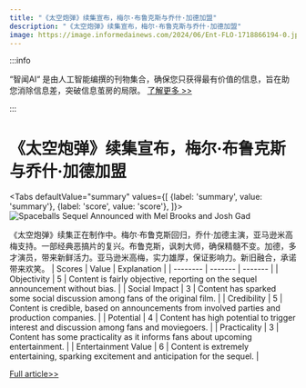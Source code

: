 ```yaml
---
title: "《太空炮弹》续集宣布，梅尔·布鲁克斯与乔什·加德加盟"
description: "《太空炮弹》续集宣布，梅尔·布鲁克斯与乔什·加德加盟"
image: https://image.informedainews.com/2024/06/Ent-FLO-1718866194-0.jpg
---
```



:::info

“智闻AI“ 是由人工智能编撰的刊物集合，确保您只获得最有价值的信息，旨在助您消除信息差，突破信息茧房的局限。  [了解更多 >>](/)

:::

# 《太空炮弹》续集宣布，梅尔·布鲁克斯与乔什·加德加盟


<Tabs
	defaultValue="summary"
	values={[
	{label: 'summary', value: 'summary'},
	{label: 'score', value: 'score'},
]}>
<TabItem value="summary">
<img
  src="https://image.informedainews.com/2024/06/Ent-FLO-1718866194-0.jpg"
  alt="Spaceballs Sequel Announced with Mel Brooks and Josh Gad"
/>



《太空炮弹》续集正在制作中。梅尔·布鲁克斯回归，乔什·加德主演，亚马逊米高梅支持。一部经典恶搞片的复兴。布鲁克斯，讽刺大师，确保精髓不变。加德，多才演员，带来新鲜活力。亚马逊米高梅，实力雄厚，保证影响力。新旧融合，承诺带来欢笑。
</TabItem>
<TabItem value="score">
	| Scores     | Value   | Explanation |
	| -------- | ------- | ------- |
	| Objectivity  | 5    | Content is fairly objective, reporting on the sequel announcement without bias.    |
	| Social Impact | 3     | Content has sparked some social discussion among fans of the original film.    |
	| Credibility    | 5    | Content is credible, based on announcements from involved parties and production companies.    |
	| Potential    | 4    | Content has high potential to trigger interest and discussion among fans and moviegoers.    |
	| Practicality    | 3    | Content has some practicality as it informs fans about upcoming entertainment.    |
	| Entertainment Value    | 6    | Content is extremely entertaining, sparking excitement and anticipation for the sequel.    |
</TabItem>
</Tabs>

[Full article>>](https://www.ign.com/articles/spaceballs-sequel-in-the-works-with-josh-gad-starring-mel-brooks-producing)
